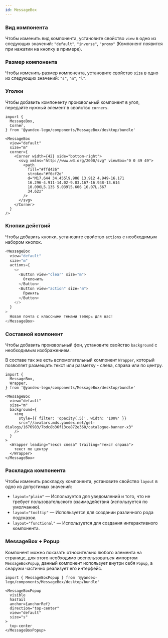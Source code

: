 ```yaml
---
id: MessageBox
---
```




### Вид компонента

Чтобы изменить вид компонента, установите свойство `view` в одно из следующих значений: `"default"`, `"inverse"`, `"promo"` (Компонент появится при нажатии на кнопку в примере).

<Example 
    component={MessageBoxView}
    source={messageBoxViewSource}
/>

### Размер компонента

Чтобы изменить размер компонента, установите свойство `size` в одно из следующих значений: `"s"`, `"m"`, `"l"`.

<Example 
    component={MessageBoxSize}
    source={messageBoxSizeSource}
/>

### Уголки

Чтобы добавить компоненту произвольный компонент в угол, передайте нужный элемент в свойство `corners`.

```tsx
import {
  MessageBox,
  Corner,
} from '@yandex-lego/components/MessageBox/desktop/bundle'

<MessageBox
  view="default"
  size="m"
  corner={
    <Corner width={42} side="bottom-right">
      <svg xmlns="http://www.w3.org/2000/svg" viewBox="0 0 49 49">
        <path
          fill="#ffd426"
          stroke="#f6cf2e"
          d="M17.644 34.455l9.906 13.912 4.949-16.171
          16.296-4.911-14.02-9.83.167-16.948-13.614
          10.096L5.135 5.039l5.606 16.07L.567
          34.62z"
        />
      </svg>
    </Corner>
  }
/>
```


<Example 
    component={MessageBoxCorners}
    source={messageBoxCornersSource}
/>


### Кнопки действий

Чтобы добавить кнопки, установите свойство `actions` с необходимым набором кнопок.

```ts
<MessageBox
  view="default"
  size="m"
  actions={
    <>
      <Button view="clear" size="m">
        Отклонить
      </Button>
      <Button view="action" size="m">
        Принять
      </Button>
    </>
  }
>
  Новая почта с классными темами теперь для вас!
</MessageBox>
```

<Example 
    component={MessageBoxButtons}
    source={messageBoxButtonsSource}
/>

### Составной компонент

Чтобы добавить произвольный фон, установите свойство `background` с необходимым изображением.

В составе так же есть вспомогательный компонент `Wrapper`, который позволяет размещать текст или разметку - слева, справа или по центру.

```tsx
import {
  MessageBox,
  Wrapper,
} from '@yandex-lego/components/MessageBox/desktop/bundle'

<MessageBox
  view="default"
  size="m"
  background={
    <img
      style={{ filter: 'opacity(.5)', width: '100%' }}
      src="//avatars.mds.yandex.net/get-dialogs/1676983/7bdc8b36f13ce872e360/catalogue-banner-x3"
    />
  }
>
  <Wrapper leading="текст слева" trailing="текст справа">
    текст по центру
  </Wrapper>
</MessageBox>
```

<Example 
    component={MessageBoxComplex}
    source={messageBoxComplexSource}
/>

### Раскладка компонента

Чтобы изменить раскладку компонента, установите свойство `layout` в одно из допустимых значений:

- `layout="plain"` — Используется для уведомлений и того, что не требует пользовательского взаимодействия (используется по умолчанию).
- `layout="tooltip"` — Используется для создании различного рода подсказок.
- `layout="functional"` — Используется для создания интерактивного компонента.

<Example 
    component={MessageBoxLayout}
    source={messageBoxLayoutSource}
/>

### MessageBox + Popup

Компонент можно показать относительно любого элемента на странице, для этого необходимо воспользоваться импортом `MessageBoxPopup`, данный компонент использует внутри себя `Popup`, а снаружи частично реализует его интерфейс.

```tsx
import { MessageBoxPopup } from '@yandex-lego/components/MessageBox/desktop/bundle'

<MessageBoxPopup
  visible
  hasTail
  anchor={anchorRef}
  direction="top-center"
  view="default"
  size="s"
>
  top-center
</MessageBoxPopup>
```

<Example 
    component={MessageBoxWithPopup}
    source={messageBoxWithPopupSource}
/>